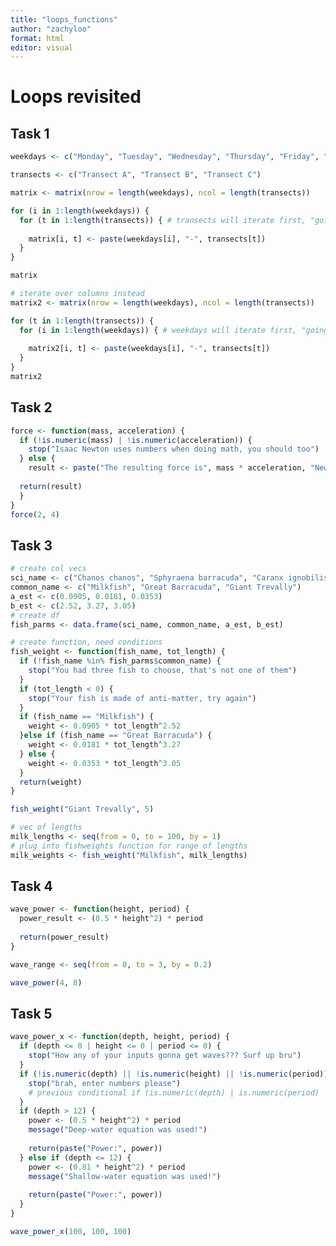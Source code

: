 ```yaml
---
title: "loops_functions"
author: "zachyloo"
format: html
editor: visual
---
```


# Loops revisited
## Task 1
```r
weekdays <- c("Monday", "Tuesday", "Wednesday", "Thursday", "Friday", "Saturday", "Sunday")

transects <- c("Transect A", "Transect B", "Transect C")

matrix <- matrix(nrow = length(weekdays), ncol = length(transects))

for (i in 1:length(weekdays)) {
  for (t in 1:length(transects)) { # transects will iterate first, "going across"
    
    matrix[i, t] <- paste(weekdays[i], "-", transects[t])
  }
}

matrix

# iterate over columns instead
matrix2 <- matrix(nrow = length(weekdays), ncol = length(transects))

for (t in 1:length(transects)) {
  for (i in 1:length(weekdays)) { # weekdays will iterate first, "going down"
    
    matrix2[i, t] <- paste(weekdays[i], "-", transects[t])
  }
}
matrix2
```

## Task 2

```r
force <- function(mass, acceleration) {
  if (!is.numeric(mass) | !is.numeric(acceleration)) {
    stop("Isaac Newton uses numbers when doing math, you should too")
  } else {
    result <- paste("The resulting force is", mass * acceleration, "Newtons")
  
  return(result)
  }
}
force(2, 4)
```

## Task 3

```r
# create col vecs
sci_name <- c("Chanos chanos", "Sphyraena barracuda", "Caranx ignobilis")
common_name <- c("Milkfish", "Great Barracuda", "Giant Trevally")
a_est <- c(0.0905, 0.0181, 0.0353)
b_est <- c(2.52, 3.27, 3.05)
# create df
fish_parms <- data.frame(sci_name, common_name, a_est, b_est)
```

```r
# create function, need conditions
fish_weight <- function(fish_name, tot_length) {
  if (!fish_name %in% fish_parms$common_name) {
    stop("You had three fish to choose, that's not one of them")
  }
  if (tot_length < 0) {
    stop("Your fish is made of anti-matter, try again")
  }
  if (fish_name == "Milkfish") {
    weight <- 0.0905 * tot_length^2.52
  }else if (fish_name == "Great Barracuda") {
    weight <- 0.0181 * tot_length^3.27
  } else {
    weight <- 0.0353 * tot_length^3.05
  }
  return(weight)
}

fish_weight("Giant Trevally", 5)

# vec of lengths
milk_lengths <- seq(from = 0, to = 100, by = 1)
# plug into fishweights function for range of lengths
milk_weights <- fish_weight("Milkfish", milk_lengths)
```

## Task 4

```r
wave_power <- function(height, period) {
  power_result <- (0.5 * height^2) * period
  
  return(power_result)
}

wave_range <- seq(from = 0, to = 3, by = 0.2)

wave_power(4, 8)
```

## Task 5

```r
wave_power_x <- function(depth, height, period) {
  if (depth <= 0 | height <= 0 | period <= 0) {
    stop("How any of your inputs gonna get waves??? Surf up bru")
  }
  if (!is.numeric(depth) || !is.numeric(height) || !is.numeric(period)) {
    stop("brah, enter numbers please")
    # previous conditional if (is.numeric(depth) | is.numeric(period) | is.numeric(period) == FALSE)
  }
  if (depth > 12) {
    power <- (0.5 * height^2) * period
    message("Deep-water equation was used!")
    
    return(paste("Power:", power))
  } else if (depth <= 12) {
    power <- (0.81 * height^2) * period
    message("Shallow-water equation was used!")
    
    return(paste("Power:", power))
  }
}

wave_power_x(100, 100, 100)

```

